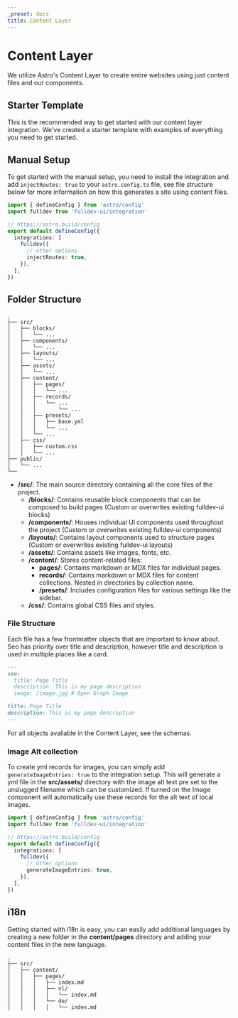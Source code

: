 ```yaml
---
_preset: docs
title: Content Layer
---
```



# Content Layer

We utilize <Link href="https://docs.astro.build/docs/guides/content-collections/">Astro's Content Layer</Link> to create entire websites using just content files and our components.

## Starter Template

This is the recommended way to get started with our content layer integration. We've created a <Link href="https://github.com/fulldotdev/starter/tree/main">starter template</Link> with examples of everything you need to get started.

## Manual Setup

To get started with the manual setup, you need to install the <Link href="/overview/installation/">integration</Link> and add `injectRoutes: true` to your `astro.config.ts` file, see <Link href="#folder-structure">file structure</Link> below for more information on how this generates a site using content files.

```ts
import { defineConfig } from 'astro/config'
import fulldev from 'fulldev-ui/integration'

// https://astro.build/config
export default defineConfig({
  integrations: [
    fulldev({
      // other options
      injectRoutes: true,
    }),
  ],
})
```

## Folder Structure

```
.
├── src/
│   ├── blocks/
│   │   └── ...
│   ├── components/
│   │   └── ...
│   ├── layouts/
│   │   └── ...
│   ├── assets/
│   │   └── ...
│   ├── content/
│   │   ├── pages/
│   │   │   └── ...
│   │   ├── records/
│   │   │   └── ...
│   │   │       └── ...
│   │   ├── presets/
│   │   │   ├── base.yml
│   │   │   └── ...
│   │   └── ...
│   ├── css/
│   │   ├── custom.css
│   │   └── ...
├── public/
│   └── ...
└──
```

- **/src/**: The main source directory containing all the core files of the project.
  - **/blocks/**: Contains reusable block components that can be composed to build pages (Custom or overwrites existing fulldev-ui blocks)
  - **/components/**: Houses individual UI components used throughout the project (Custom or overwrites existing fulldev-ui components)
  - **/layouts/**: Contains layout components used to structure pages (Custom or overwrites existing fulldev-ui layouts)
  - **/assets/**: Contains assets like images, fonts, etc.
  - **/content/**: Stores content-related files:
    - **pages/**: Contains markdown or MDX files for individual pages.
    - **records/**: Contains markdown or MDX files for content collections. Nested in directories by collection name.
    - **/presets/**: Includes configuration files for various settings like the sidebar.
  - **/css/**: Contains global CSS files and styles.

### File Structure

Each file has a few frontmatter objects that are important to know about. Seo has priority over title and description, however title and description is used in multiple places like a card.

```md
---
seo:
  title: Page Title
  description: This is my page description
  image: /image.jpg # Open Graph Image

title: Page Title
description: This is my page description
---
```

For all objects avaliable in the Content Layer, see the <Link href="/schemas/page/">schemas</Link>.

### Image Alt collection

To create yml records for images, you can simply add `generateImageEntries: true` to the integration setup. This will generate a yml file in the **src/assets/** directory with the image alt text pre set to the unslugged filename which can be customized. If turned on the Image component will automatically use these records for the alt text of local images.

```ts
import { defineConfig } from 'astro/config'
import fulldev from 'fulldev-ui/integration'

// https://astro.build/config
export default defineConfig({
  integrations: [
    fulldev({
      // other options
      generateImageEntries: true,
    }),
  ],
})
```

## i18n

Getting started with i18n is easy, you can easily add additional languages by creating a new folder in the **content/pages** directory and adding your content files in the new language.

```
.
├── src/
│   ├── content/
│   │   ├── pages/
│   │   │   ├── index.md
│   │   │   ├── nl/
│   │   │   │   └── index.md
│   │   │   └── de/
│   │   │   │   └── index.md
```
